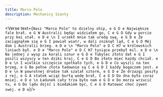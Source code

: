 ```yaml
---
title: Marco Polo
description: Mechanicy Szanty
---
```



<Verse text={`
Nasz "Marco Polo" to dzielny ship, e G D e
Największe fale brał. e G
W Australii będąc widziałem go, C e G D
Gdy w porcie przy kei stał. e D e
\n
I urzekł mnie tak urodą swą, e G D e
Że zaciągnąłem się e G
I powiał wiatr, w dali zniknął ląd, C e G D
Mój dom i Australii brzeg. e D e
\n
"Marco Polo" e D C H7
w królewskich liniach był. e D e
"Marco Polo" e D C H7
tysiące przebył mil. e D e
\n
Na jednej z wysp za korali sznur e G D e
Tubylec złoto dał e G
I poszli wszyscy w ten dziki kraj, C e G D
Bo złoto mieć każdy chciał. e D e
\n
I wielkie szczęście spotkało tych, e G D e
Co wyszli na ten brzeg, e G
Bo pełne złota ładownie są C e G D
I każdy bogaczem jest. e D e
\n
W powrotnej drodze tak szalał sztorm, e G D e
Że drzazgi poszły z rej, e G
A statek wciąż burtą wodę brał, C e G D
Do dna było coraz mniej. e D e
\n
Ładunek cały trza było nam e G D e
Do morza wrzucić tu, e G
Do lądu dojść i biedakiem być, C e G D
Ratować choć żywot swój. e D e
`}/>
